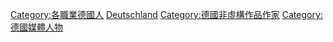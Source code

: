 {{Commonscat|Journalists from Germany}}

[[Category:各職業德國人|Category:各職業德國人]]
[[Category:各國記者|Deutschland]]
[[Category:德國非虛構作品作家|Category:德國非虛構作品作家]]
[[Category:德國媒體人物|Category:德國媒體人物]]